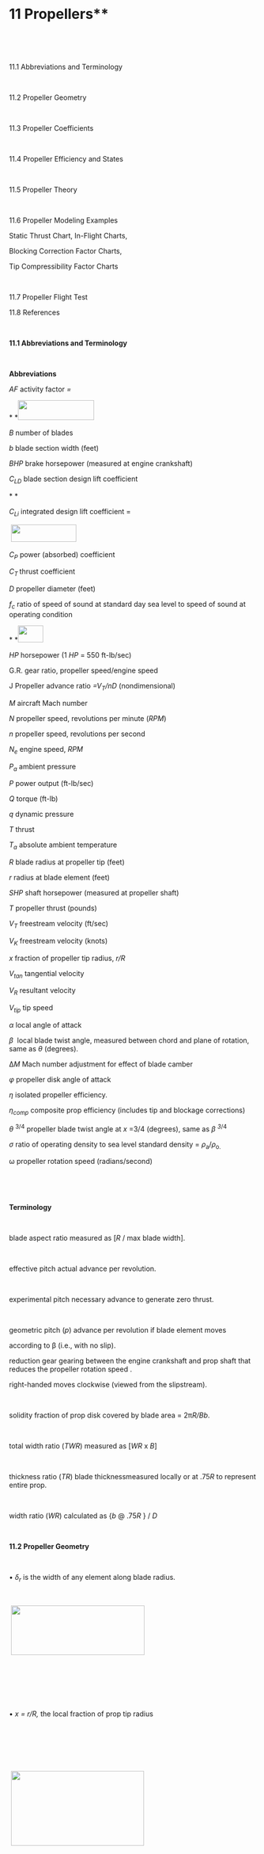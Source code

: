 ** **

# 11 Propellers**

** **

** **

11.1 Abbreviations and Terminology

 

11.2 Propeller Geometry

 

11.3 Propeller Coefficients

 

11.4 Propeller Efficiency and States

** **

11.5 Propeller Theory

 

11.6 Propeller Modeling Examples

Static Thrust Chart, In-Flight Charts,

Blocking Correction Factor Charts,

Tip Compressibility Factor Charts

 

11.7 Propeller Flight Test

11.8 References

 

**11.1 Abbreviations and Terminology**

 

**Abbreviations**

*AF* activity factor *=*

\* *![][11001]

*B* number of blades

*b* blade section width (feet)

*BHP* brake horsepower (measured at engine crankshaft)

*C~LD~* blade section design lift coefficient

\* *

*C~Li~* integrated design lift coefficient =

 ![][11002]

*C~P~* power (absorbed) coefficient

*C~T\ ~*thrust coefficient

*D* propeller diameter (feet)

*f~c~* ratio of speed of sound at standard day sea level to speed of sound at operating condition

\* *![][11003]

*HP* horsepower (1 *HP* = 550 ft-lb/sec)

G.R. gear ratio, propeller speed/engine speed

J Propeller advance ratio *=V~T~/nD* (nondimensional)

*M* aircraft Mach number

*N* propeller speed, revolutions per minute (*RPM*)

*n* propeller speed, revolutions per second

*N~e~* engine speed, *RPM*

*P~a~* ambient pressure

*P* power output (ft-lb/sec)

*Q* torque (ft-lb)

*q* dynamic pressure

*T* thrust

*T~a~* absolute ambient temperature

*R* blade radius at propeller tip (feet)

*r* radius at blade element (feet)

*SHP* shaft horsepower (measured at propeller shaft)

*T* propeller thrust (pounds)

*V~T~* freestream velocity (ft/sec)

*V~K~* freestream velocity (knots)

*x* fraction of propeller tip radius, *r/R*

*V~tan~* tangential velocity

*V~R~* resultant velocity

*V~tip~* tip speed

*α* local angle of attack

*β*  local blade twist angle, measured between chord and plane of rotation, same as *θ* (degrees).

∆*M* Mach number adjustment for effect of blade camber

*φ* propeller disk angle of attack

*η* isolated propeller efficiency.

*η~comp~* composite prop efficiency (includes tip and blockage corrections)

*θ *^3/4^ propeller blade twist angle at *x* =3/4 (degrees), same as *β ^3^*^/4^

*σ* ratio of operating density to sea level standard density = *ρ*~a~/*ρ*~o.~

ω propeller rotation speed (radians/second)

 

 

**Terminology**

 ** **

blade aspect ratio measured as \[*R* / max blade width\].

 

effective pitch actual advance per revolution.

 

experimental pitch necessary advance to generate zero thrust.

 

geometric pitch (*p*) advance per revolution if blade element moves

according to β (i.e., with no slip).

reduction gear gearing between the engine crankshaft and prop shaft that reduces the propeller rotation speed .

right-handed moves clockwise (viewed from the slipstream).

 

solidity fraction of prop disk covered by blade area = 2π*R/Bb*.

 

total width ratio (*TWR*) measured as \[*WR* x *B*\]

 

thickness ratio (*TR*) blade thicknessmeasured locally or at .75*R* to represent entire prop.

 

width ratio (*WR*) calculated as {*b* @ .75*R* } / *D*

 

**11.2 Propeller Geometry**

** **

• *δ~r~* is the width of any element along blade radius.

 

 ![][11004]

 

 

 

• *x = r/R,* the local fraction of prop tip radius

 

 

 

 ![][11005]

 

 

 

 

 

 

• Prop blade chord extends from leading edge to trailing edge.

• Blade twist angle *θ,* measured between rotation plane and local chord.

• Relative wind is the resultant velocity (*V~R~*), comprised of aircraft

forward speed and tangential speed at radial location along blade.

 

 ![][11006]

 

 

 

 

 

 

 

 

 

• Angle *φ* is measured between plane of rotation and local *V~R~*

*~ ~*

*~ ~*![][11007]

*~ ~*

** **

• Αdvance ratio (*J*) is defined as *J = V~T~/nD.*

• Local angle of attack at any fraction of radius(*α^x^*) is measured between the local chord line and relative wind

![][11008]

• Lift and drag are perpendicular and parallel to *V~R~*, respectively

• Thrust (*T*) and torque (*Q*) are perpendicular and parallel to the plane of rotation, respectively.

 

**11.3 Propeller Coefficients**

** **

Integrating lift and drag along a blade gives the thrust (*T*) and torque (*Q*). Multiply by number of blades (*B*) to determine total *T* and *Q*.

 

 

 ![][11009]

** **

** **

** **

 

Thrust Coefficient, *C~T~*

 ![][11010]

 

Torque Coefficient, *C~Q~*

 ![][11011]

 

Power Coefficient, *C~P~*

 

 ![][11012]

 

Typical effect of advance ratio on thrust and torque coefficients

![][11013]

**11.4 Propeller Efficiency and States**

** **

Propeller efficiency (*η*)

 

![][11014]

 

 

 ![][11015]

 

 

 

 

 

 

 

 

 

 

 

 

 

 

 

 

 

 

Propeller state: positive thrust & efficiency, power supplied by engine.

Brake state: negative thrust & efficiency, power supplied by engine.

Windmill state: negative thrust & *η*, power supplied by freestream.

 

![][11016]

**11.5 Propeller Theory**

 

Simple momentum theory describes pressure jump (∆*P*) across

propeller disk .

• The downstream velocity increment (*v~1~*) is twice the velocity

increment at the disk (*v*) .

• Thrust (∆*P*) = ∆*P* x disk area

• Froude's momentum theory: efficiency =

 

 ![][11017]

 

 

 

 ![][11018]

 

 

 

 

 

 

 

 

 

 

Blade element theory tends to be more complex and may include corrections for tip swirl losses, Mach effects, nacelle blockage, etc. Below is a comparison of typical calculated and measured thrust distribution.

 

![][11019]

**11.6 Propeller Modeling**

 

• For a specified propeller geometry; *C~T~* , *C~P~*, *J,* and blade angle (*θ*) are interrelated such that knowledge of any two defines the other two.

• Calculate propeller efficiency as *η = JC~T~* /*C~P\ ~*.

• Models assume isolated conditions, i.e., without nacelle blockage.

• Models assume negligible Mach effects at propeller tips.

• Different models required for static and "in-flight" conditions.

 

Determine static *C~T~* and *C~P~* using "**Static Thrust Chart**" (ref 11.2)

 

 ![][11020]

 ![][11021]

 

 

 

 

 

 

 

 

 

 

 

 

 

 

 

 

 

 

 

 

 

 

∼ Separate charts exist for each combination of *AF* and \# of blades (*B)*.

∼ Enter chart at appropriate *J* & *C~li~*

 

Static Thrust = where *N* = Propeller *RPM* Determine isolated propeller in-flight effi

 

ciency (*η*) from the appropriate **"Flight Charts."** They are typically presented in one of two forms.

 ![][11022]

![][11023]

Above example for AiResearch TPE331-3U-303G engines and Hartzell T10282HDB-4R 3-blade, constant speed, feathering propellers.

 

** **The other "in-flight *η*" format also requires calculation of *C~P~* and *J*. Below is a typical flight chart published by Hamilton Standard (Ref 11.2). This applies to a propeller with 2 blades, *AF*= 80, and *C~Li~* =0.5

 

![][11024]

 

A **body correction factor** (*F~BC~*) should be applied to account for reduced efficiency due to body flow blockage immediately behind the propeller. Two examples follow.

 ![][11025]

Hamilton Standard also publishes a generalized nacelle blocking correction for typical scoop and annual inlet nacelles used on typical turboprops.

 

![][11026]

To determine if tip compressibility corrections are appropriate, find the maximum integrated design lift coefficient, *C~Limax~* from the graph below.

∼ Enter at flight Mach number, and move across at appropriate *NDf~c.~*

 

*~ ~*![][11003]

*~ ~*

∼ If *C~Limax~* is below calculated *C~li\ ,\ ~*then corrections are required.

 

![][11027]

If tip compressibility corrections are necessary, then the first step is to

• Determine the **Mach number adjustment for the effect of blade camber** (∆*M*) from the figure below.

 

![][11028]

• Next, add ∆*M* from above to flight Mach number to get *M~eff~*.

• Enter adjacent **generalized compressibility correction chart** to determine propeller efficiency tip factor (*F~t~*)

• Calculate composite propeller efficiency as

 

*η*~comp~ = *η* x *F~t~* x *F~BC~*

 

• Calculate in-flight thrust as

 

![][11029]

![][11030]

**11.7 Propeller Flight Test**

The best method for determining *η~comp~* is to instrument the prop shaft and/or engine mounts to measure thrust and torque.

 

 

 ![][11031]

 

 

 

 

 

 

 

 

 

 

Calculate efficiency as

 

 ![][11032]

As an alternate, the **incremental drag method** requires an accurate

engine power model, a load cell and a small drag device.

 

• Trim the aircraft at test *RPM, V~T~ ,* & altitude. Note *SHP* required.

• Repeat above test with drag device and load cell attached. Note the power requirement change (∆*SHP* ) and load cell drag (∆*D*).

 

 

 

 

 

 ![][11033]

 ![][11034]

 

 

 

 

 

 

• Calculate aircraft drag and prop efficiency as

 

 ![][11035]

 

 

• This technique assumes the same *η* for both tests and is valid if *J* is constant and the *C~P~* change is small. The drag device must therefore be small enough to not violate this assumption, yet large enough for the change in *SHP* to be measurable on engine instruments.

 

![][11036]

**11.8 References**

** **

11.8.1 Roberts, Sean, "Light Aircraft Performance for Test Pilots and Flight Test Engineers," Flight Research Inc., Mojave CA, 1982.

 

11.8.2 anon., Hamilton Standard Propeller Efficiency Charts (a.k.a.Redbook), PDB 6101.

 

11.8.3 Von Mises, Richard, "Theory of Flight," McGraw-Hill, 1945.

 

  [11001]: media/11/image1.png {width="1.6041666666666667in" height="0.4166666666666667in"}
  [11002]: media/11/image2.png {width="1.375in" height="0.3645833333333333in"}
  [11003]: media/11/image3.png {width="0.53125in" height="0.3541666666666667in"}
  [11004]: media/11/image4.png {width="2.8118055555555554in" height="1.0416666666666667in"}
  [11005]: media/11/image5.png {width="2.801388888888889in" height="1.5729166666666667in"}
  [11006]: media/11/image6.png {width="1.53125in" height="0.3125in"}
  [11007]: media/11/image7.png {width="4.040972222222222in" height="0.3958333333333333in"}
  [11008]: media/11/image8.png {width="3.6972222222222224in" height="0.375in"}
  [11009]: media/11/image9.png {width="2.7083333333333335in" height="0.8645833333333334in"}
  [11010]: media/11/image10.png {width="0.9270833333333334in" height="0.4583333333333333in"}
  [11011]: media/11/image11.png {width="0.9479166666666666in" height="0.4583333333333333in"}
  [11012]: media/11/image12.png {width="3.051388888888889in" height="0.3645833333333333in"}
  [11013]: media/11/image13.png {width="4.499305555555556in" height="3.6243055555555554in"}
  [11014]: media/11/image14.png {width="4.155555555555556in" height="0.53125in"}
  [11015]: media/11/image15.png {width="4.499305555555556in" height="2.9784722222222224in"}
  [11016]: media/11/image16.png {width="4.499305555555556in" height="1.875in"}
  [11017]: media/11/image17.png {width="1.3333333333333333in" height="0.46875in"}
  [11018]: media/11/image18.png {width="4.499305555555556in" height="2.125in"}
  [11019]: media/11/image19.png {width="4.009722222222222in" height="1.59375in"}
  [11020]: media/11/image20.png {width="0.6354166666666666in" height="0.375in"}
  [11021]: media/11/image21.png {width="4.363888888888889in" height="4.103472222222222in"}
  [11022]: media/11/image22.png {width="1.4166666666666667in" height="0.4270833333333333in"}
  [11023]: media/11/image23.png {width="6.999305555555556in" height="8.311805555555555in"}
  [11024]: media/11/image24.png {width="6.624305555555556in" height="8.311805555555555in"}
  [11025]: media/11/image25.png {width="6.499305555555556in" height="8.561111111111112in"}
  [11026]: media/11/image26.png {width="5.874305555555556in" height="8.436111111111112in"}
  [11027]: media/11/image27.png {width="6.249305555555556in" height="7.561805555555556in"}
  [11028]: media/11/image28.png {width="6.999305555555556in" height="5.936805555555556in"}
  [11029]: media/11/image29.png {width="2.09375in" height="0.46875in"}
  [11030]: media/11/image30.png {width="5.759722222222222in" height="8.727777777777778in"}
  [11031]: media/11/image31.png {width="3.2284722222222224in" height="1.8854166666666667in"}
  [11032]: media/11/image32.png {width="1.2083333333333333in" height="0.53125in"}
  [11033]: media/11/image33.png {width="2.1458333333333335in" height="1.1666666666666667in"}
  [11034]: media/11/image34.png {width="4.374305555555556in" height="1.75in"}
  [11035]: media/11/image35.png {width="0.9479166666666666in" height="0.3958333333333333in"}
  [11036]: media/11/image36.png {width="1.1875in" height="0.40625in"}
